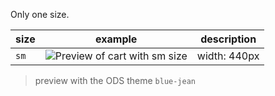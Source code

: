 Only one size.

| size   | example                                                                                      | description                                                   |
|--------|----------------------------------------------------------------------------------------------|---------------------------------------------------------------|
| `sm` | ![Preview of cart with sm size](design-images/cart/cart-size-sm.png) | width: 440px   |

> preview with the ODS theme `blue-jean`

